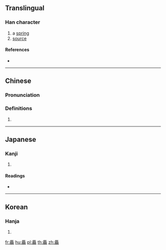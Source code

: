 {{character info/new}}
{{also|源}}
==Translingual==

===Han character===
{{Han char|rn=27|rad=厂|as=28|sn=30|four=|canj=MFMFF|ids=⿱原⿰原原}}

# a [[spring]]
# [[source]]

====References====
* {{Han ref|kx=0163.190|dkj=03056|dj=0371.230|hdz=10081.020|uh=53B5|ud=21429}}

----

==Chinese==
{{zh-forms}}

===Pronunciation===
{{zh-pron
|m=yuán
|c=
|c-t=
|g=
|h=pfs=
|j=
|md=
|mn=
|mn-t=
|w=
|x=
|mc=y
|oc=y
|cat=n
}}

===Definitions===
{{zh-hanzi}}

# {{rfdef|lang=zh}}

----

==Japanese==

===Kanji===
{{ja-kanji|grade=|rs=厂28}}

# {{defn|lang=ja|sort=厂28}}

====Readings====
* {{ja-readings|on=[[げん]] (gen)|kun=[[みなもと]] (minamoto)}}

----

==Korean==

===Hanja===
{{ko-hanja|hangeul=원|rv=won|mr=wŏn}}

# {{defn|lang=ko|sort=厂28}}

[[fr:厵]]
[[hu:厵]]
[[pl:厵]]
[[th:厵]]
[[zh:厵]]
